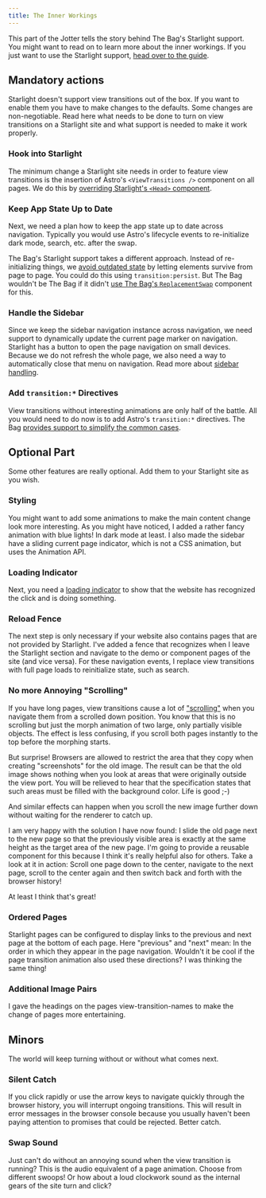 ```yaml
---
title: The Inner Workings
---
```


This part of the Jotter tells the story behind The Bag's Starlight support. You might want to read on to learn more about the inner workings. If you just want to use the Starlight support, [head over to the guide](/jotter/starlight/guide/).

## Mandatory actions

Starlight doesn't support view transitions out of the box. If you want to enable them you have to make changes to the defaults. Some changes are non-negotiable. Read here what needs to be done to turn on view transitions on a Starlight site and what support is needed to make it work properly.

### Hook into Starlight
The minimum change a Starlight site needs in order to feature view transitions is the insertion of Astro's   `<ViewTransitions />` component on all pages. We do this by [overriding Starlight's `<Head>` component](/jotter/starlight/inner-workings/integration/).

### Keep App State Up to Date
Next, we need a plan how to keep the app state up to date across navigation. Typically you would use Astro's lifecycle events to re-initialize dark mode, search, etc. after the swap.

The Bag's Starlight support takes a different approach. Instead of re-initializing things, we [avoid outdated state](/jotter/starlight/inner-workings/app-state/) by letting elements survive from page to page. You could do this using `transition:persist`. But The Bag wouldn't be The Bag if it didn't [use The Bag's `ReplacementSwap`](/library/ReplacementSwap/) component for this.

### Handle the Sidebar
Since we keep the sidebar navigation instance across navigation, we need support to dynamically update the current page marker on navigation. Starlight has a button to open the page navigation on small devices. Because we do not refresh the whole page, we also need a way to automatically close that menu on navigation. Read more about [sidebar handling](/jotter/starlight/inner-workings/sidebar/).

### Add `transition:*` Directives

View transitions without interesting animations are only half of the battle. All you would need to do now is to add Astro's `transition:*` directives. The Bag [provides support to simplify the common cases](/jotter/starlight/inner-workings/transitions/).

## Optional Part

Some other features are really optional. Add them to your Starlight site as you wish.

### Styling
You might want to add some animations to make the main content change look more interesting. As you might have noticed, I added a rather fancy animation with blue lights! In dark mode at least. I also made the sidebar have a sliding current page indicator, which is not a CSS animation, but uses the Animation API.

### Loading Indicator
Next, you need a [loading indicator](/library/LoadingIndicator/) to show that the website has recognized the click and is doing something.

### Reload Fence
The next step is only necessary if your website also contains pages that are not provided by Starlight. I've added a fence that recognizes when I leave the Starlight section and navigate to the demo or component pages of the site (and vice versa).  For these navigation events, I replace view transitions with full page loads  to reinitialize state, such as search.

### No more Annoying "Scrolling"
If you have long pages, view transitions cause a lot of ["scrolling"](/jotter/api/#scroll) when you navigate them from a scrolled down position. You know that this is no scrolling but just the morph animation of two large, only partially visible objects. The effect is less confusing, if you scroll both pages instantly to the top before the morphing starts.

But surprise! Browsers are allowed to restrict the area that they copy when creating "screenshots" for the old image. The result can be that the old image shows nothing when you look at areas that were originally outside the view port. You will be relieved to hear that the specification states that such areas must be filled with the background color. Life is good ;-)

And similar effects can happen when you scroll the new image further down without waiting for the renderer to catch up.

I am very happy with the solution I have now found:
I slide the old page next to the new page so that the previously visible area is exactly at the same height as the target area of the new page. I'm going to provide a reusable component for this because I think it's really helpful also for others. Take a look at it in action: Scroll one page down to the center, navigate to the next page, scroll to the center again and then switch back and forth with the browser history!

At least I think that's great!  <Logo/>

### Ordered Pages
Starlight pages can be configured to display links to the previous and next page at the bottom of each page. Here "previous" and "next" mean: In the order in which they appear in the page navigation. Wouldn't it be cool if the page transition animation also used these directions? I was thinking the same thing!

### Additional Image Pairs
I gave the headings on the pages view-transition-names to make the change of pages more entertaining.



## Minors

The world will keep turning without or without what comes next.

### Silent Catch
If you click rapidly or use the arrow keys to navigate quickly through the browser history, you will interrupt ongoing transitions. This will result in error messages in the browser console because you usually haven't been paying attention to promises that could be rejected. Better catch.

### Swap Sound
Just can't do without an annoying sound when the view transition is running? This is the audio equivalent of a page animation. Choose from different swoops! Or how about a loud clockwork sound as the internal gears of the site turn and click?
